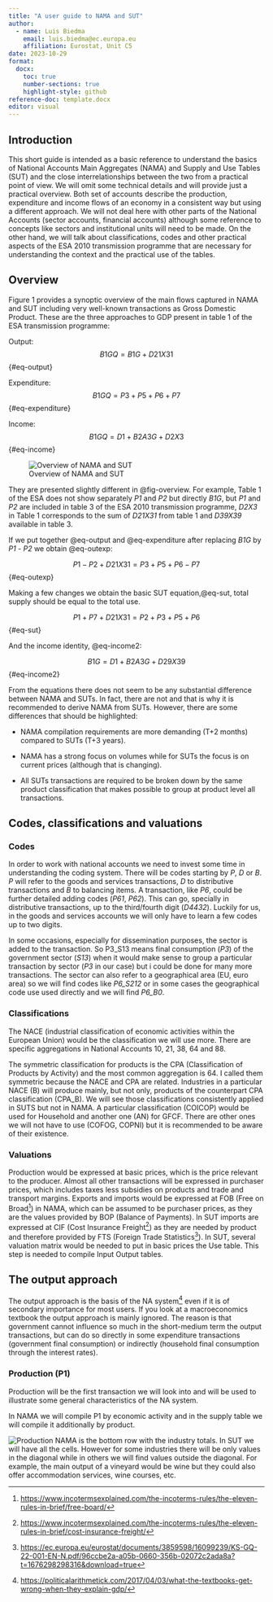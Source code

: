 ---
title: "A user guide to NAMA and SUT"
author:
  - name: Luis Biedma
    email: luis.biedma@ec.europa.eu
    affiliation: Eurostat, Unit C5
date: 2023-10-29
format: 
  docx:
    toc: true
    number-sections: true
    highlight-style: github
reference-doc: template.docx
editor: visual
---

## Introduction

This short guide is intended as a basic reference to understand the basics of National Accounts Main Aggregates (NAMA) and Supply and Use Tables (SUT) and the close interrelationships between the two from a practical point of view. We will omit some technical details and will provide just a practical overview. Both set of accounts describe the production, expenditure and income flows of an economy in a consistent way but using a different approach. We will not deal here with other parts of the National Accounts (sector accounts, financial accounts) although some reference to concepts like sectors and institutional units will need to be made. On the other hand, we will talk about classifications, codes and other practical aspects of the ESA 2010 transmission programme that are necessary for understanding the context and the practical use of the tables.

## Overview

Figure 1 provides a synoptic overview of the main flows captured in NAMA and SUT including very well-known transactions as Gross Domestic Product. These are the three approaches to GDP present in table 1 of the ESA transmission programme:

Output: $$B1GQ = B1G + D21X31$$ {#eq-output}

Expenditure: $$B1GQ = P3 + P5 + P6 + P7$$ {#eq-expenditure}

Income: $$B1GQ = D1 + B2A3G + D2X3$$ {#eq-income}

![Overview of NAMA and SUT](figs/fig1.png){#fig-overview}

They are presented slightly different in @fig-overview. For example, Table 1 of the ESA does not show separately *P1* and *P2* but directly *B1G*, but *P1* and *P2* are included in table 3 of the ESA 2010 transmission programme, *D2X3* in Table 1 corresponds to the sum of *D21X31* from table 1 and *D39X39* available in table 3.

If we put together @eq-output and @eq-expenditure after replacing *B1G* by *P1* - *P2* we obtain @eq-outexp:

$$P1 - P2 + D21X31 = P3 + P5 + P6 - P7$$ {#eq-outexp}

Making a few changes we obtain the basic SUT equation,@eq-sut, total supply should be equal to the total use.

$$P1 + P7 + D21X31 = P2 + P3 + P5 + P6$$ {#eq-sut}

And the income identity, @eq-income2:

$$B1G = D1 + B2A3G + D29X39$$ {#eq-income2}

From the equations there does not seem to be any substantial difference between NAMA and SUTs. In fact, there are not and that is why it is recommended to derive NAMA from SUTs. However, there are some differences that should be highlighted:

-   NAMA compilation requirements are more demanding (T+2 months) compared to SUTs (T+3 years).

-   NAMA has a strong focus on volumes while for SUTs the focus is on current prices (although that is changing).

-   All SUTs transactions are required to be broken down by the same product classification that makes possible to group at product level all transactions.

## Codes, classifications and valuations


### Codes

In order to work with national accounts we need to invest some time in understanding the coding system. There will be codes starting by *P*, *D* or *B*. *P* will refer to the goods and services transactions, *D* to distributive transactions and *B* to balancing items. A transaction, like *P6*, could be further detailed adding codes (*P61*, *P62*). This can go, specially in distributive transactions, up to the third/fourth digit (*D4432*). Luckily for us, in the goods and services accounts we will only have to learn a few codes up to two digits.

In some occasions, especially for dissemination purposes, the sector is added to the transaction. So P3_S13 means final consumption (*P3*) of the government sector (*S13*) when it would make sense to group a particular transaction by sector (*P3* in our case) but i could be done for many more transactions. The sector can also refer to a geographical area (EU, euro area) so we will find codes like *P6_S212* or in some cases the geographical code use used directly and we will find *P6_B0*.

### Classifications

The NACE (industrial classification of economic activities within the European Union) would be the classification we will use more. There are specific aggregations in National Accounts 10, 21, 38, 64 and 88.

The symmetric classification for products is the CPA (Classification of Products by Activity) and the most common aggregation is 64. I called them symmetric because the NACE and CPA are related. Industries in a particular NACE (B) will produce mainly, but not only, products of the counterpart CPA classification (CPA_B). We will see those classifications consistently applied in SUTS but not in NAMA. A particular classification (COICOP) would be used for Household and another one (AN) for GFCF. There are other ones we will not have to use (COFOG, COPNI) but it is recommended to be aware of their existence.

### Valuations

Production would be expressed at basic prices, which is the price relevant to the producer. Almost all other transactions will be expressed in purchaser prices, which includes taxes less subsidies on products and trade and transport margins. Exports and imports would be expressed at FOB (Free on Broad^[<https://www.incotermsexplained.com/the-incoterms-rules/the-eleven-rules-in-brief/free-board/>]) in NAMA, which can be assumed to be purchaser prices, as they are the values provided by BOP (Balance of Payments). In SUT imports are expressed at CIF (Cost Insurance Freight^[<https://www.incotermsexplained.com/the-incoterms-rules/the-eleven-rules-in-brief/cost-insurance-freight/>]) as they are needed by product and therefore provided by FTS (Foreign Trade Statistics^[<https://ec.europa.eu/eurostat/documents/3859598/16099239/KS-GQ-22-001-EN-N.pdf/96ccbe2a-a05b-0660-356b-02072c2ada8a?t=1676298298316&download=true>]). In SUT, several valuation matrix would be needed to put in basic prices the Use table. This step is needed to compile Input Output tables.


## The output approach

The output approach is the basis of the NA system^[<https://politicalarithmetick.com/2017/04/03/what-the-textbooks-get-wrong-when-they-explain-gdp/>] even if it is of secondary importance for most users. If you look at a macroeconomics textbook the output approach is mainly ignored. The reason is that government cannot influence so much in the short-medium term the output transactions, but can do so directly in some expenditure transactions (government final consumption) or indirectly (household final consumption through the interest rates).

### Production (P1)

Production will be the first transaction we will look into and will be used to illustrate some general characteristics of the NA system.

In NAMA we will compile P1 by economic activity and in the supply table we will compile it additionally by product.

![Production](figs/fig2.png){#fig-production}
NAMA is the bottom row with the industry totals. In SUT we will have all the cells. However for some industries there will be only values in the diagonal while in others we will find values outside the diagonal. For example, the main output of a vineyard would be wine but they could also offer accommodation services, wine courses, etc.
